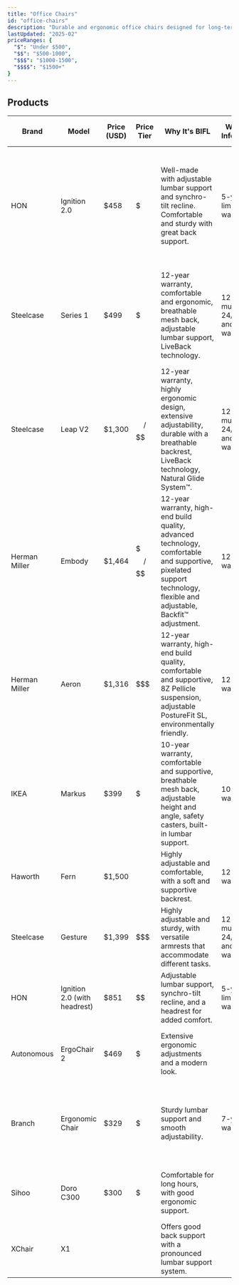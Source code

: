 ```yaml
---
title: "Office Chairs"
id: "office-chairs"
description: "Durable and ergonomic office chairs designed for long-term use."
lastUpdated: "2025-02"
priceRanges: {
  "$": "Under $500",
  "$$": "$500-1000",
  "$$$": "$1000-1500",
  "$$$$": "$1500+"
}
---
```


## Products

| Brand           | Model                               | Price (USD) | Price Tier | Why It's BIFL                                                                                                                                                                                                 | Warranty Information                       | User Reviews Summary                                                                                                                                                                                                                                 | Link                                                                                                 |
|-----------------|-------------------------------------|-------------|------------|--------------------------------------------------------------------------------------------------------------------------------------------------------------------------------------------------------------|--------------------------------------------|-----------------------------------------------------------------------------------------------------------------------------------------------------------------------------------------------------------------------------------------------------|------------------------------------------------------------------------------------------------------|
| HON             | Ignition 2.0                        | $458        | $          | Well-made with adjustable lumbar support and synchro-tilt recline. Comfortable and sturdy with great back support.                                                                                           | 5-year limited warranty                   | Average rating of 3.6 stars. Comfortable and sturdy with great back support. Some customers found assembly difficult.                                                                                         | [Amazon](https://www.amazon.com/dp/B0CZBJ5JCW)                                                       |
| Steelcase       | Series 1                            | $499        | $          | 12-year warranty, comfortable and ergonomic, breathable mesh back, adjustable lumbar support, LiveBack technology.                                                                                           | 12-year, multi-shift, 24/7 parts and labor warranty | Decent all-around chair, comfortable and ergonomic with good ventilation. Armrests could be improved.                                                                                                         | [Amazon](https://www.amazon.com/dp/B078H9VXFD)                                                       |
| Steelcase       | Leap V2                             | $1,300      | $$ / $$$$  | 12-year warranty, highly ergonomic design, extensive adjustability, durable with a breathable backrest, LiveBack technology, Natural Glide System™.                                                          | 12-year, multi-shift, 24/7 parts and labor warranty | Highly adjustable and comfortable, with good back support.                                                                                                              | [Amazon](https://www.amazon.com/s?k=steelcase+leap+v2)                                               |
| Herman Miller   | Embody                              | $1,464      | $$$ / $$$$ | 12-year warranty, high-end build quality, advanced technology, comfortable and supportive, pixelated support technology, flexible and adjustable, Backfit™ adjustment.                                       | 12-year warranty                           | Comfortable and supportive with a unique design. Some users find the armrests clunky.                                                                                                                         | [Amazon](https://www.amazon.com/s?k=herman+miller+embody)                                            |
| Herman Miller   | Aeron                               | $1,316      | $$$        | 12-year warranty, high-end build quality, comfortable and supportive, 8Z Pellicle suspension, adjustable PostureFit SL, environmentally friendly.                                                            | 12-year warranty                           | Comfortable and supportive with good airflow. Seat may be too firm for some.                                                                                                                                | [Amazon](https://www.amazon.com/s?k=herman+miller+aeron)                                             |
| IKEA            | Markus                              | $399        | $          | 10-year warranty, comfortable and supportive, breathable mesh back, adjustable height and angle, safety casters, built-in lumbar support.                                                                    | 10-year warranty                           | Comfortable and affordable, but build quality may not be the best. Armrests are not adjustable.                                                                                                               | [IKEA](https://www.ikea.com/us/en/p/markus-office-chair-vissle-dark-gray-70261150/)                  |
| Haworth         | Fern                                | $1,500      | $$$$       | Highly adjustable and comfortable, with a soft and supportive backrest.                                                                                                                                      | 12-year warranty                           | Comfortable with a unique design and good lumbar support.                                                                                                               | [Haworth](https://www.haworth.com/na/en/products/office-chairs/fern.html)                            |
| Steelcase       | Gesture                             | $1,399      | $$$        | Highly adjustable and sturdy, with versatile armrests that accommodate different tasks.                                                                               | 12-year, multi-shift, 24/7 parts and labor warranty | Comfortable and supportive, with a wide range of adjustments.                                                                                                            | [Amazon](https://www.amazon.com/s?k=steelcase+gesture)                                               |
| HON             | Ignition 2.0 (with headrest)        | $851        | $$         | Adjustable lumbar support, synchro-tilt recline, and a headrest for added comfort.                                                                                    | 5-year limited warranty                   | Comfortable and supportive with good adjustability.                                                                                                                     | [Amazon](https://www.amazon.com/dp/B0CZBJ5JCW)                                                       |
| Autonomous      | ErgoChair 2                         | $469        | $          | Extensive ergonomic adjustments and a modern look.                                                                                                                    |                                            | Comfortable and adjustable, with a modern design.                                                                                                                       | [Autonomous](https://www.autonomous.ai/office-chairs/ergochair-2)                                   |
| Branch          | Ergonomic Chair                     | $329        | $          | Sturdy lumbar support and smooth adjustability.                                                                                                                       | 7-year warranty                            | Comfortable and supportive, with a simple design. Seat may be too firm for some.                                                                                         | [Branch](https://www.branchfurniture.com/products/ergonomic-chair)                                   |
| Sihoo           | Doro C300                           | $300        | $          | Comfortable for long hours, with good ergonomic support.                                                                                                              |                                            | Comfortable and supportive, with a focus on ergonomics.                                                                                                                  | [Amazon](https://www.amazon.com/s?k=sihoo+doro+c300)                                                 |
| XChair          | X1                                  |             |            | Offers good back support with a pronounced lumbar support system.                                                                                                     |                                            | Comfortable and supportive, with a flexible design.                                                                                                                      | [XChair](https://www.xchair.com/x1-office-chair.html)                                                |

